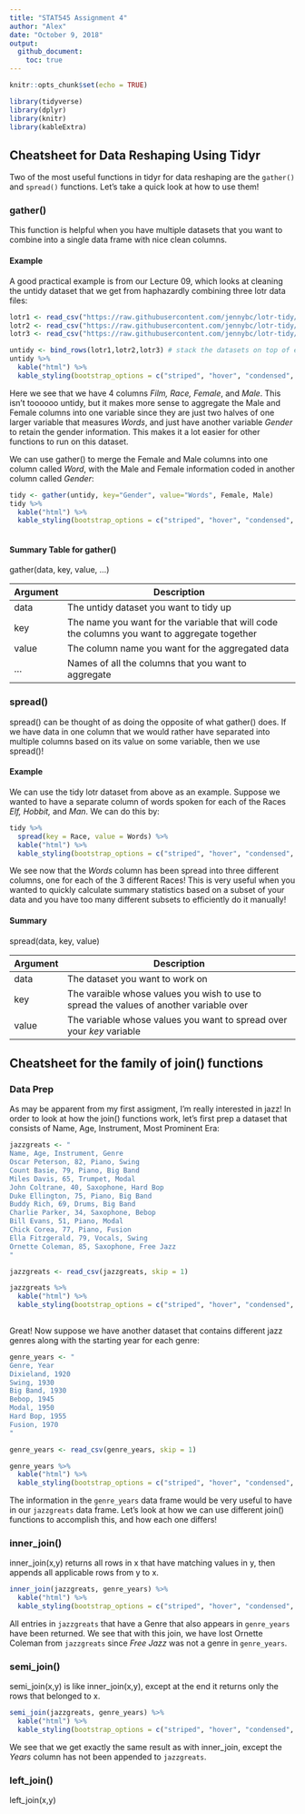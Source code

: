 ```yaml
---
title: "STAT545 Assignment 4"
author: "Alex"
date: "October 9, 2018"
output: 
  github_document:
    toc: true
---
```


```r
knitr::opts_chunk$set(echo = TRUE)

library(tidyverse)
library(dplyr)
library(knitr)
library(kableExtra)

```

## Cheatsheet for Data Reshaping Using Tidyr

Two of the most useful functions in tidyr for data reshaping are the `gather()` and `spread()` functions. Let's take a quick look at how to use them!

### gather()

This function is helpful when you have multiple datasets that you want to combine into a single data frame with nice clean columns. 

#### Example

A good practical example is from our Lecture 09, which looks at cleaning the untidy dataset that we get from haphazardly combining three lotr data files:

```r
lotr1 <- read_csv("https://raw.githubusercontent.com/jennybc/lotr-tidy/master/data/The_Fellowship_Of_The_Ring.csv")
lotr2 <- read_csv("https://raw.githubusercontent.com/jennybc/lotr-tidy/master/data/The_Two_Towers.csv")
lotr3 <- read_csv("https://raw.githubusercontent.com/jennybc/lotr-tidy/master/data/The_Return_Of_The_King.csv")
```

```r
untidy <- bind_rows(lotr1,lotr2,lotr3) # stack the datasets on top of each other
untidy %>%
  kable("html") %>%
  kable_styling(bootstrap_options = c("striped", "hover", "condensed", full_width = F))
```

Here we see that we have 4 columns *Film, Race, Female*, and *Male*. This isn't toooooo untidy, but it makes more sense to aggregate the Male and Female columns into one variable since they are just two halves of one larger variable that measures *Words*, and just have another variable *Gender* to retain the gender information. This makes it a lot easier for other functions to run on this dataset.

We can use gather() to merge the Female and Male columns into one column called *Word*, with the Male and Female information coded in another column called *Gender*:

```r
tidy <- gather(untidy, key="Gender", value="Words", Female, Male)
tidy %>%
  kable("html") %>%
  kable_styling(bootstrap_options = c("striped", "hover", "condensed", full_width = F))
  
```


#### Summary Table for gather()

gather(data, key, value, ...)

| Argument | Description |
|----------|-------------------------------------------------|
| data | The untidy dataset you want to tidy up |
| key | The name you want for the variable that will code the columns you want to aggregate together |
| value | The column name you want for the aggregated data |
| ... | Names of all the columns that you want to aggregate |

### spread()

spread() can be thought of as doing the opposite of what gather() does. If we have data in one column that we would rather have separated into multiple columns based on its value on some variable, then we use spread()!


#### Example

We can use the tidy lotr dataset from above as an example. Suppose we wanted to have a separate column of words spoken for each of the Races *Elf, Hobbit,* and *Man*. We can do this by:

```r
tidy %>%
  spread(key = Race, value = Words) %>%
  kable("html") %>%
  kable_styling(bootstrap_options = c("striped", "hover", "condensed", full_width = F))
```

We see now that the *Words* column has been spread into three different columns, one for each of the 3 different Races! This is very useful when you wanted to quickly calculate summary statistics based on a subset of your data and you have too many different subsets to efficiently do it manually!
 
#### Summary

spread(data, key, value)

| Argument | Description |
|----------|-------------------------------------------------|
| data | The dataset you want to work on |
| key | The varaible whose values you wish to use to spread the values of another variable over |
| value | The variable whose values you want to spread over your *key* variable |



## Cheatsheet for the family of join() functions

### Data Prep

As may be apparent from my first assigment, I'm really interested in jazz! In order to look at how the join() functions work, let's first prep a dataset that consists of Name, Age, Instrument, Most Prominent Era:

```r
jazzgreats <- "
Name, Age, Instrument, Genre
Oscar Peterson, 82, Piano, Swing
Count Basie, 79, Piano, Big Band
Miles Davis, 65, Trumpet, Modal
John Coltrane, 40, Saxophone, Hard Bop
Duke Ellington, 75, Piano, Big Band
Buddy Rich, 69, Drums, Big Band
Charlie Parker, 34, Saxophone, Bebop
Bill Evans, 51, Piano, Modal
Chick Corea, 77, Piano, Fusion
Ella Fitzgerald, 79, Vocals, Swing
Ornette Coleman, 85, Saxophone, Free Jazz
"

jazzgreats <- read_csv(jazzgreats, skip = 1) 

jazzgreats %>%
  kable("html") %>%
  kable_styling(bootstrap_options = c("striped", "hover", "condensed", full_width = F))
  
```

Great! Now suppose we have another dataset that contains different jazz genres along with the starting year for each genre:

```r
genre_years <- "
Genre, Year
Dixieland, 1920
Swing, 1930
Big Band, 1930
Bebop, 1945
Modal, 1950
Hard Bop, 1955
Fusion, 1970
"

genre_years <- read_csv(genre_years, skip = 1)

genre_years %>%
  kable("html") %>%
  kable_styling(bootstrap_options = c("striped", "hover", "condensed", full_width = F))

```

The information in the `genre_years` data frame would be very useful to have in our `jazzgreats` data frame. Let's look at how we can use different join() functions to accomplish this, and how each one differs!

### inner_join()

inner_join(x,y) returns all rows in x that have matching values in y, then appends all applicable rows from y to x.

```r
inner_join(jazzgreats, genre_years) %>%
  kable("html") %>%
  kable_styling(bootstrap_options = c("striped", "hover", "condensed", full_width = F))
```

All entries in `jazzgreats` that have a Genre that also appears in `genre_years` have been returned. We see that with this join, we have lost Ornette Coleman from `jazzgreats` since *Free Jazz* was not a genre in `genre_years`.


### semi_join()

semi_join(x,y) is like inner_join(x,y), except at the end it returns only the rows that belonged to x.

```r
semi_join(jazzgreats, genre_years) %>%
  kable("html") %>%
  kable_styling(bootstrap_options = c("striped", "hover", "condensed", full_width = F))
```

We see that we get exactly the same result as with inner_join, except the *Years* column has not been appended to `jazzgreats`.

### left_join()

left_join(x,y) 











